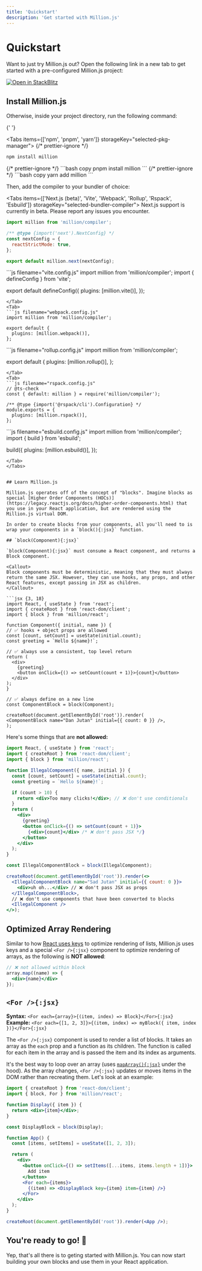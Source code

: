 ```yaml
---
title: 'Quickstart'
description: 'Get started with Million.js'
---
```



# Quickstart

Want to just try Million.js out? Open the following link in a new tab to get started with a pre-configured Million.js project:

[![Open in StackBlitz](https://developer.stackblitz.com/img/open_in_stackblitz.svg)](https://stackblitz.com/github/aidenybai/million-react)

## Install Million.js

Otherwise, inside your project directory, run the following command:

{' '}

<Tabs items={['npm', 'pnpm', 'yarn']} storageKey="selected-pkg-manager">
  {/* prettier-ignore */}
  <Tab>
  ```bash copy
  npm install million
  ```
  </Tab>
  {/* prettier-ignore */}
  <Tab>
  ```bash copy
  pnpm install million
  ```
  </Tab>
  {/* prettier-ignore */}
  <Tab>
  ```bash copy
  yarn add million
  ```
  </Tab>
</Tabs>

Then, add the compiler to your bundler of choice:

<Tabs items={['Next.js (beta)', 'Vite', 'Webpack', 'Rollup', 'Rspack', 'Esbuild']} storageKey="selected-bundler-compiler">
  <Tab>
  <Callout>
    Next.js support is currently in beta. Please report any issues you encounter.
  </Callout>
  ```js filename="next.config.mjs"
  import million from 'million/compiler';

  /** @type {import('next').NextConfig} */
  const nextConfig = {
    reactStrictMode: true,
  };

  export default million.next(nextConfig);
  ```
  </Tab>
  <Tab>
  ```js filename="vite.config.js"
  import million from 'million/compiler';
  import { defineConfig } from 'vite';

  export default defineConfig({
    plugins: [million.vite()],
  });
  ```
  </Tab>
  <Tab>
  ```js filename="webpack.config.js"
  import million from 'million/compiler';

  export default {
    plugins: [million.webpack()],
  };
  ```
  </Tab>
  <Tab>
  ```js filename="rollup.config.js"
  import million from 'million/compiler';

  export default {
    plugins: [million.rollup()],
  };
  ```
  </Tab>
  <Tab>
  ```js filename="rspack.config.js"
  // @ts-check
  const { default: million } = require('million/compiler');

  /** @type {import('@rspack/cli').Configuration} */
  module.exports = {
    plugins: [million.rspack()],
  };
  ```
  </Tab>
  <Tab>
  ```js filename="esbuild.config.js"
  import million from 'million/compiler';
  import { build } from 'esbuild';

  build({
    plugins: [million.esbuild()],
  });
  ```
  </Tab>
</Tabs>


## Learn Million.js

Million.js operates off of the concept of "blocks". Imagine blocks as special [Higher Order Components (HOCs)](https://legacy.reactjs.org/docs/higher-order-components.html) that you use in your React application, but are rendered using the Million.js virtual DOM.

In order to create blocks from your components, all you'll need to is wrap your components in a `block(){:jsx}` function.

## `block(Component){:jsx}`

`block(Component){:jsx}` must consume a React component, and returns a Block component.

<Callout>
  Block components must be deterministic, meaning that they must always return the same JSX. However, they can use hooks, any props, and other React features, except passing in JSX as children.
</Callout>

```jsx {3, 18}
import React, { useState } from 'react';
import { createRoot } from 'react-dom/client';
import { block } from 'million/react';

function Component({ initial, name }) {
  // ✅ hooks + object props are allowed
  const [count, setCount] = useState(initial.count);
  const greeting = `Hello ${name}!`;

  // ✅ always use a consistent, top level return
  return (
    <div>
      {greeting}
      <button onClick={() => setCount(count + 1)}>{count}</button>
    </div>
  );
}

// ✅ always define on a new line
const ComponentBlock = block(Component);

createRoot(document.getElementById('root')).render(
  <ComponentBlock name="Dan Jutan" initial={{ count: 0 }} />,
);
```

Here's some things that are **not allowed:**

```jsx {10, 16, 26, 28-29}
import React, { useState } from 'react';
import { createRoot } from 'react-dom/client';
import { block } from 'million/react';

function IllegalComponent({ name, initial }) {
  const [count, setCount] = useState(initial.count);
  const greeting = `Hello ${name}!`;

  if (count > 10) {
    return <div>Too many clicks!</div>; // ❌ don't use conditionals
  }
  return (
    <div>
      {greeting}
      <button onClick={() => setCount(count + 1)}>
        {<div>{count}</div> /* ❌ don't pass JSX */}
      </button>
    </div>
  );
}

const IllegalComponentBlock = block(IllegalComponent);

createRoot(document.getElementById('root')).render(<>
  <IllegalComponentBlock name="Sad Jutan" initial={{ count: 0 }}>
    <div>uh oh...</div> // ❌ don't pass JSX as props
  </IllegalComponentBlock>,
  // ❌ don't use components that have been converted to blocks
  <IllegalComponent />
</>);
```

## Optimized Array Rendering

Similar to how [React uses keys](https://react.dev/learn/rendering-lists#keeping-list-items-in-order-with-key) to optimize rendering of lists, Million.js uses keys and a special `<For />{:jsx}` component to optimize rendering of arrays, as the following is **NOT allowed**:

```jsx
// ❌ not allowed within block
array.map((name) => {
  <div>{name}</div>
});
```

## `<For />{:jsx}`

**Syntax:** `<For each={array}>{(item, index) => Block}</For>{:jsx}`\
**Example:** `<For each={[1, 2, 3]}>{(item, index) => myBlock({ item, index })}</For>{:jsx}`

The `<For />{:jsx}` component is used to render a list of blocks. It takes an array as the `each` prop and a function as its children. The function is called for each item in the array and is passed the item and its index as arguments.

It's the best way to loop over an array (uses [`mapArray(){:jsx}`](/map-array) under the hood). As the array changes, `<For />{:jsx}` updates or moves items in the DOM rather than recreating them. Let's look at an example:

```jsx {8, 18-20}
import { createRoot } from 'react-dom/client';
import { block, For } from 'million/react';

function Display({ item }) {
  return <div>{item}</div>;
}

const DisplayBlock = block(Display);

function App() {
  const [items, setItems] = useState([1, 2, 3]);

  return (
    <div>
      <button onClick={() => setItems([...items, items.length + 1])}>
        Add item
      </button>
      <For each={items}>
        {(item) => <DisplayBlock key={item} item={item} />}
      </For>
    </div>
  );
}

createRoot(document.getElementById('root')).render(<App />);
```

## You're ready to go! 🎉

Yep, that's all there is to geting started with Million.js. You can now start building your own blocks and use them in your React application.
